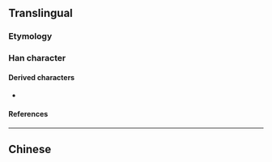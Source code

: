 {{also|湯}}
{{character info/new}}
==Translingual==

===Etymology===
{{Han simp|湯|f=昜|t=𠃓}}

===Han character===
{{Han char|rn=85|rad=水|as=03|sn=6|four=|canj=ENSH|ids=⿰氵𠃓}}

====Derived characters====
* {{l|mul|[[荡]], [[烫]], [[𬂱]], [[𬍡]], [[铴]]}}

====References====
{{Han ref|kx=0607.051|hdz=31556.010|uh=6C64|ud=27748}}

----

==Chinese==
{{zh-see|湯}}